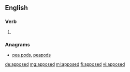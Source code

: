 ==English==

===Verb===
{{head|en|verb form}}

# {{en-past of|appose}}

===Anagrams===
* [[pea pods#English|pea pods]], [[peapods#English|peapods]]

[[de:apposed]]
[[mg:apposed]]
[[ml:apposed]]
[[fi:apposed]]
[[vi:apposed]]